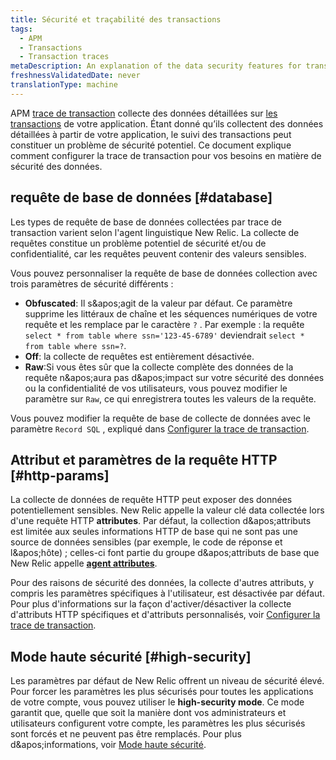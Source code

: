 ```yaml
---
title: Sécurité et traçabilité des transactions
tags:
  - APM
  - Transactions
  - Transaction traces
metaDescription: An explanation of the data security features for transaction traces in APM.
freshnessValidatedDate: never
translationType: machine
---
```


APM [trace de transaction](/docs/apm/transactions/transaction-traces/transaction-traces) collecte des données détaillées sur [les transactions](/docs/accounts-partnerships/education/getting-started-new-relic/glossary#transaction) de votre application. Étant donné qu’ils collectent des données détaillées à partir de votre application, le suivi des transactions peut constituer un problème de sécurité potentiel. Ce document explique comment configurer la trace de transaction pour vos besoins en matière de sécurité des données.

## requête de base de données [#database]

Les types de requête de base de données collectées par trace de transaction varient selon l'agent linguistique New Relic. La collecte de requêtes constitue un problème potentiel de sécurité et/ou de confidentialité, car les requêtes peuvent contenir des valeurs sensibles.

Vous pouvez personnaliser la requête de base de données collection avec trois paramètres de sécurité différents :

* <DNT>**Obfuscated**</DNT>: Il s&amp;apos;agit de la valeur par défaut. Ce paramètre supprime les littéraux de chaîne et les séquences numériques de votre requête et les remplace par le caractère `?` . Par exemple : la requête `select * from table where ssn='123-45-6789'` deviendrait `select * from table where ssn=?`.
* <DNT>**Off**</DNT>: la collecte de requêtes est entièrement désactivée.
* <DNT>**Raw**</DNT>:Si vous êtes sûr que la collecte complète des données de la requête n&amp;apos;aura pas d&amp;apos;impact sur votre sécurité des données ou la confidentialité de vos utilisateurs, vous pouvez modifier le paramètre sur `Raw`, ce qui enregistrera toutes les valeurs de la requête.

Vous pouvez modifier la requête de base de collecte de données avec le paramètre `Record SQL` , expliqué dans [Configurer la trace de transaction](/docs/apm/transactions/transaction-traces/configure-transaction-traces).

## Attribut et paramètres de la requête HTTP [#http-params]

La collecte de données de requête HTTP peut exposer des données potentiellement sensibles. New Relic appelle la valeur clé data collectée lors d'une requête HTTP <DNT>**attributes**</DNT>. Par défaut, la collection d&amp;apos;attributs est limitée aux seules informations HTTP de base qui ne sont pas une source de données sensibles (par exemple, le code de réponse et l&amp;apos;hôte) ; celles-ci font partie du groupe d&amp;apos;attributs de base que New Relic appelle [<DNT>**agent attributes**</DNT>](/docs/agents/manage-apm-agents/agent-data/agent-attributes).

Pour des raisons de sécurité des données, la collecte d'autres attributs, y compris les paramètres spécifiques à l'utilisateur, est désactivée par défaut. Pour plus d'informations sur la façon d'activer/désactiver la collecte d'attributs HTTP spécifiques et d'attributs personnalisés, voir [Configurer la trace de transaction](/docs/apm/transactions/transaction-traces/configure-transaction-traces#config-attributes).

## Mode haute sécurité [#high-security]

Les paramètres par défaut de New Relic offrent un niveau de sécurité élevé. Pour forcer les paramètres les plus sécurisés pour toutes les applications de votre compte, vous pouvez utiliser le <DNT>**high-security mode**</DNT>. Ce mode garantit que, quelle que soit la manière dont vos administrateurs et utilisateurs configurent votre compte, les paramètres les plus sécurisés sont forcés et ne peuvent pas être remplacés. Pour plus d&amp;apos;informations, voir [Mode haute sécurité](/docs/agents/manage-apm-agents/configuration/high-security-mode).